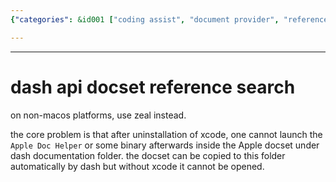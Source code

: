 ```yaml
---
{"categories": &id001 ["coding assist", "document provider", "reference", "search engine"], "category": "Software Troubleshooting", "date": "2023-12-22 23:52:59", "description": "This article discusses the problem of not being able to run Apple Doc Helper or a binary after uninstalling Xcode, which impacts using dash documentation on non-MacOS platforms. It suggests Zeal as an alternative solution.", "tags": *id001, "title": "dash api docset reference search"}

---
```


------

# dash api docset reference search

on non-macos platforms, use zeal instead.

the core problem is that after uninstallation of xcode, one cannot launch the `Apple Doc Helper` or some binary afterwards inside the Apple docset under dash documentation folder. the docset can be copied to this folder automatically by dash but without xcode it cannot be opened.

